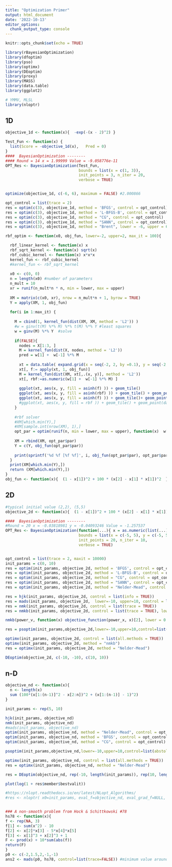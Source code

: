 ---
title: "Optimization Primer"
output: html_document
date: '2022-10-13'
editor_options: 
  chunk_output_type: console
---

```{r setup, include=FALSE}
knitr::opts_chunk$set(echo = TRUE)

library(rBayesianOptimization)
library(dfoptim)
library(pso)
library(optimx)
library(DEoptim)
library(proxy)
library(MASS)
library(data.table)
library(ggplot2)

# YMMV, MLSL
library(nloptr)

```

## 1D

```{r opt_1d}

objective_1d <- function(x){  -exp(-(x - 2)^2) }

Test_Fun <- function(x) {
  list(Score = -objective_1d(x),   Pred = 0)
}
####  BayesianOptimization --------
#### Round = 14	x = 1.99999	Value = -9.058776e-11 
OPT_Res <- BayesianOptimization(Test_Fun,
                                bounds = list(x = c(1, 3)),
                                init_points = 3, n_iter = 20,
                                verbose = TRUE)


optimize(objective_1d, c(-6, 6), maximum = FALSE) #2.000866

opt_control = list(trace = 2)
res = optim(c(3), objective_1d, method = 'BFGS', control = opt_control)
res = optim(c(3), objective_1d, method = 'L-BFGS-B', control = opt_control)
res = optim(c(3), objective_1d, method = "CG", control = opt_control)
res = optim(c(3), objective_1d, method = "SANN", control = opt_control)
res = optim(c(3), objective_1d, method = "Brent", lower = -6, upper = 6, control = opt_control) #same as optimize
```


```{r rbf_optim}
rbf_optim <- function(x0, obj_fun, lower=-2, upper=2, max_it = 100){

  rbf_linear_kernel <- function(x) x
  rbf_sqrt_kernel <- function(x) sqrt(x)
  rbf_cubic_kernel <- function(x) x*x*x
  kernel_fun <- rbf_cubic_kernel
  #kernel_fun <- rbf_sqrt_kernel
  
  x0 <- c(0, 0)
  n = length(x0) #number of parameters
  n_mult = 10
  xr = runif(n_mult*n * n, min = lower, max = upper)
  
  XM = matrix(c(x0, xr), nrow = n_mult*n + 1, byrow = TRUE)
  Y = apply(XM, 1, obj_fun)
    
  for(i in 1:max_it) {
    
    M = cbind(1, kernel_fun(dist(XM, XM, method = 'L2')) ) 
    #w = ginv(t(M) %*% M) %*% t(M) %*% Y #least squares
    w = ginv(M) %*% Y  #solve
    
    if(FALSE){
      nodes = X[1:3, ]
      M = kernel_fun(dist(X, nodes, method = 'L2'))
      pred = w[1] +  w[-1] %*% M
    
      xt = data.table( expand.grid(x = seq(-2, 2, by =0.1), y = seq(-2, 2, by =0.1)) )
      xt[, f:= apply(xt, 1, obj_fun)]
      M = kernel_fun(dist(XM, xt[,.(x, y)], method = 'L2'))
      xt[, rbf:=as.numeric(w[1] +  w[-1] %*% M) ]
      
      ggplot(xt, aes(x, y, fill = asinh(f) )) + geom_tile()
      ggplot(xt, aes(x, y, fill = asinh(rbf) )) + geom_tile() + geom_point(data = data.frame(XM), aes(X1, X2), color = 'red', inherit.aes = FALSE)+ scale_fill_distiller(palette ='YlGnBu')
      ggplot(xt, aes(x, y, fill = asinh(f) )) + geom_tile()+ geom_point(data = data.frame(XM, Y), aes(X1, X2 ), color = 'red' , inherit.aes = FALSE) + scale_fill_distiller(palette ='YlGnBu')
      #ggplot(xt, aes(x, y, fill = rbf )) + geom_tile() + geom_point(data = data.frame(XM), aes(X1, X2), color = 'red', inherit.aes = FALSE)
    }
    
    #rbf solver
    #XM[which.min(Y),]
    #XM[sample.int(nrow(XM), 1),]
    opt_par = optim(runif(n, min = lower, max = upper), function(x)  w[1] +  w[-1] %*% kernel_fun(dist(XM, matrix(x, nrow = 1), method = 'L2')) , method = 'L-BFGS-B', lower = lower, upper = upper)
    
    XM = rbind(XM, opt_par$par)
    Y = c(Y, obj_fun(opt_par$par))
    
    print(sprintf('%d %f [%f %f]', i, obj_fun(opt_par$par), opt_par$par[1], opt_par$par[2]))
  }
  print(XM[which.min(Y),])
  return (XM[which.min(Y),])
}
obj_fun <- function(x){  (1 - x[1])^2 + 100 * (x[2] - x[1] * x[1])^2  } # solution is c(1, 1)

```

## 2D

```{r opt_2d}
#typical initial value (2,2), (5,5)
objective_2d <- function(x){  (1 - x[1])^2 + 100 * (x[2] - x[1] * x[1])^2  } # solution is c(1, 1)

####  BayesianOptimization --------
#Round = 20	x = -0.03818981	y = -0.04093246	Value = -1.257537 
OPT_Res <- BayesianOptimization(function(...){ x = as.numeric(list(...)); list(Score = -objective_2d(x),   Pred = 0)},
                                bounds = list(x = c(-5, 5), y = c(-5, 5)),
                                init_points = 20, n_iter = 10,
                                verbose = TRUE)


opt_control = list(trace = 2, maxit = 10000)
init_params = c(0, 10)
res = optim(init_params, objective_2d, method = 'BFGS', control = opt_control)
res = optim(init_params, objective_2d, method = 'L-BFGS-B', control = opt_control)
res = optim(init_params, objective_2d, method = "CG", control = opt_control)
res = optim(init_params, objective_2d, method = "SANN", control = opt_control)
res = optim(init_params, objective_2d, method = "Nelder-Mead", control = opt_control)

res = hjk(init_params, objective_2d, control = list(info = TRUE))
res = mads(init_params, objective_2d,  lower=-10, upper=10, control = list(trace = FALSE)) #too many evaluations
res = nmk(init_params, objective_2d, control = list(trace = TRUE))
res = nmkb(init_params, objective_2d, control = list(trace = TRUE), lower=-10, upper=10) #does not work

nmkb(power_v, function(x) objective_function(power_x, x)[2], lower = 0.1, upper = 2.0, control  = list(trace = TRUE)) #p

res = psoptim(init_params,objective_2d,lower=-10,upper=10,control=list(abstol=1e-8, trace = 1))

optimx(init_params, objective_2d, control = list(all.methods = TRUE))
optimx(init_params, objective_2d, method = "nmkb")
res = optimx(init_params, objective_2d, method = "Nelder-Mead")

DEoptim(objective_2d, c(-10, -10), c(10, 10))
```

## n-D

```{r opt_Nd}
objective_nd <- function(x){
  n <- length(x)
  sum (100*(x[1:(n-1)]^2 - x[2:n])^2 + (x[1:(n-1)] - 1)^2)
}

init_params <- rep(5, 10)

hjk(init_params, objective_nd)
nmk(init_params, objective_nd)
#mads(init_params, objective_nd)
optim(init_params, objective_nd, method = "Nelder-Mead", control = opt_control)
optim(init_params, objective_nd, method = 'BFGS', control = opt_control)
optim(init_params, objective_nd, method = "CG", control = opt_control)

psoptim(init_params,objective_nd,lower=-10,upper=10,control=list(abstol=1e-8))

optimx(init_params, objective_nd, control = list(all.methods = TRUE))
res = optimx(init_params, objective_nd, method = "Nelder-Mead")

res = DEoptim(objective_nd, rep(-10, length(init_params)), rep(10, length(init_params)), DEoptim.control(itermax = 4000, trace = FALSE))

plot(log(1 + res$member$bestvalit))

#https://nlopt.readthedocs.io/en/latest/NLopt_Algorithms/
#res <- nloptr( x0=init_params, eval_f=objective_nd, eval_grad_f=NULL, opts = list("algorithm"="NLOPT_GD_STOGO_RAND", "xtol_rel"=1.0e-8))


### A non-smooth problem from Hock & Schittkowski #78
hs78 <- function(x){
f <- rep(NA, 3)
f[1] <- sum(x^2) - 10
f[2] <- x[2]*x[3] - 5*x[4]*x[5]
f[3] <- x[1]^3 + x[2]^3 + 1
F <- prod(x) + 10*sum(abs(f))
return(F)
}
p0 <- c(-2,1.5,2,-1,-1)
ans2 <- mads(p0, hs78, control=list(trace=FALSE)) #minimum value around -2.81
```

